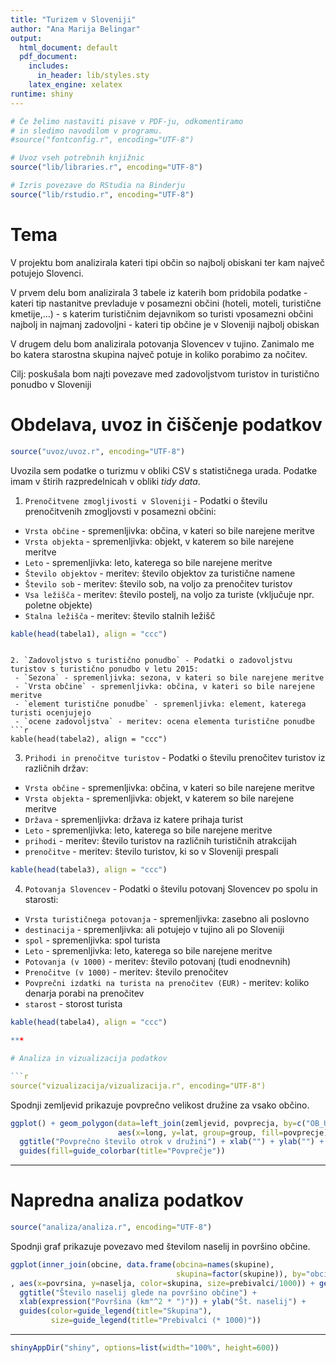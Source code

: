 ```yaml
---
title: "Turizem v Sloveniji"
author: "Ana Marija Belingar"
output:
  html_document: default
  pdf_document:
    includes:
      in_header: lib/styles.sty
    latex_engine: xelatex
runtime: shiny
---
```


```r
# Če želimo nastaviti pisave v PDF-ju, odkomentiramo
# in sledimo navodilom v programu.
#source("fontconfig.r", encoding="UTF-8")

# Uvoz vseh potrebnih knjižnic
source("lib/libraries.r", encoding="UTF-8")
```

```r
# Izris povezave do RStudia na Binderju
source("lib/rstudio.r", encoding="UTF-8")
```

# Tema

V projektu bom analizirala kateri tipi občin so najbolj obiskani ter kam največ potujejo Slovenci. 

V prvem delu bom analizirala 3 tabele iz katerih bom pridobila podatke 
- kateri tip nastanitve prevladuje v posamezni občini (hoteli, moteli, turistične kmetije,...)
- s katerim turističnim dejavnikom so turisti vposamezni občini najbolj in najmanj zadovoljni
- kateri tip občine je v Sloveniji najbolj obiskan

V drugem delu bom analizirala potovanja Slovencev v tujino. Zanimalo me bo katera starostna skupina največ potuje in koliko porabimo za nočitev. 

Cilj: poskušala bom najti povezave med zadovoljstvom turistov in turistično ponudbo v Sloveniji

# Obdelava, uvoz in čiščenje podatkov

```r
source("uvoz/uvoz.r", encoding="UTF-8")
```

Uvozila sem podatke o turizmu v obliki CSV s statističnega urada. Podatke imam v štirih razpredelnicah v obliki *tidy data*.

1. `Prenočitvene zmogljivosti v Sloveniji` - Podatki o številu prenočitvenih zmogljovsti v posamezni občini:
 - `Vrsta občine` - spremenljivka: občina, v kateri so bile narejene meritve
 - `Vrsta objekta` - spremenljivka: objekt, v katerem so bile narejene meritve
 - `Leto` - spremenljivka: leto, katerega so bile narejene meritve
 - `Število objektov` - meritev: število objektov za turistične namene 
 - `Število sob` - meritev: število sob, na voljo za prenočitev turistov
 - `Vsa ležišča` - meritev: število postelj, na voljo za turiste (vključuje npr. poletne objekte)
 - `Stalna ležišča` - meritev: število stalnih ležišč
```r
kable(head(tabela1), align = "ccc")
``` 
```

2. `Zadovoljstvo s turistično ponudbo` - Podatki o zadovoljstvu turistov s turistično ponudbo v letu 2015:
 - `Sezona` - spremenljivka: sezona, v kateri so bile narejene meritve
 - `Vrsta občine` - spremenljivka: občina, v kateri so bile narejene meritve
 - `element turistične ponudbe` - spremenljivka: element, katerega turisti ocenjujejo
 - `ocene zadovoljstva` - meritev: ocena elementa turistične ponudbe
```r
kable(head(tabela2), align = "ccc")
``` 

3. `Prihodi in prenočitve turistov` - Podatki o številu prenočitev turistov iz različnih držav:
 - `Vrsta občine` - spremenljivka: občina, v kateri so bile narejene meritve
 - `Vrsta objekta` - spremenljivka: objekt, v katerem so bile narejene meritve
 - `Država` - spremenljivka: država iz katere prihaja turist
 - `Leto` - spremenljivka: leto, katerega so bile narejene meritve
 - `prihodi` - meritev: število turistov na različnih turističnih atrakcijah 
 - `prenočitve` - meritev: število turistov, ki so v Sloveniji prespali
```r
kable(head(tabela3), align = "ccc")
``` 

4. `Potovanja Slovencev` - Podatki o številu potovanj Slovencev po spolu in starosti:
 - `Vrsta turističnega potovanja` - spremenljivka: zasebno ali poslovno
 - `destinacija` - spremenljivka: ali potujejo v tujino ali po Sloveniji
 - `spol` - spremenljivka: spol turista
 - `Leto` - spremenljivka: leto, katerega so bile narejene meritve
 - `Potovanja (v 1000)` - meritev: število potovanj (tudi enodnevnih) 
 - `Prenočitve (v 1000)` - meritev: število prenočitev 
 - `Povprečni izdatki na turista na prenočitev (EUR)` - meritev: koliko denarja porabi na prenočitev
 - `starost` - storost turista
```r
kable(head(tabela4), align = "ccc")

***

# Analiza in vizualizacija podatkov

```r
source("vizualizacija/vizualizacija.r", encoding="UTF-8")
```

Spodnji zemljevid prikazuje povprečno velikost družine za vsako občino.

```r
ggplot() + geom_polygon(data=left_join(zemljevid, povprecja, by=c("OB_UIME"="obcina")),
                        aes(x=long, y=lat, group=group, fill=povprecje)) +
  ggtitle("Povprečno število otrok v družini") + xlab("") + ylab("") +
  guides(fill=guide_colorbar(title="Povprečje"))
```

***

# Napredna analiza podatkov

```r
source("analiza/analiza.r", encoding="UTF-8")
```

Spodnji graf prikazuje povezavo med številom naselij in površino občine.

```r
ggplot(inner_join(obcine, data.frame(obcina=names(skupine),
                                     skupina=factor(skupine)), by="obcina")
, aes(x=povrsina, y=naselja, color=skupina, size=prebivalci/1000)) + geom_point() +
  ggtitle("Število naselij glede na površino občine") +
  xlab(expression("Površina (km"^2 * ")")) + ylab("Št. naselij") +
  guides(color=guide_legend(title="Skupina"),
         size=guide_legend(title="Prebivalci (* 1000)"))
```

***

```r
shinyAppDir("shiny", options=list(width="100%", height=600))
```
